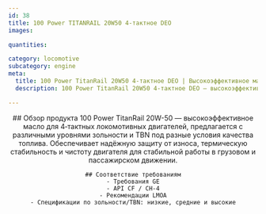 ```yaml
---
id: 38
title: 100 Power TITANRAIL 20W50 4‑тактное DEO
images:

quantities:

category: locomotive
subcategory: engine
meta:
  title: 100 Power TitanRail 20W50 4‑тактное DEO | Высокоэффективное масло для локомотивов
  description: 100 Power TitanRail 20W50 4‑тактное DEO — высокоэффективное моторное масло для 4‑тактных локомотивных двигателей. Доступно с несколькими уровнями зольности и TBN под разные условия качества топлива, обеспечивает отличную защиту от износа, термическую стабильность и чистоту двигателя для надёжной работы в грузовом и пассажирском сообщении. Соответствует требованиям GE, API CF / CH-4 и рекомендациям LMOA.

---
```


<Header>
    ## Обзор продукта
  100 Power TitanRail 20W-50 — высокоэффективное масло для 4‑тактных локомотивных двигателей, предлагается с различными уровнями зольности и TBN под разные условия качества топлива. Обеспечивает надёжную защиту от износа, термическую стабильность и чистоту двигателя для стабильной работы в грузовом и пассажирском движении.

    ## Соответствие требованиям
    - Требования GE
    - API CF / CH-4
    - Рекомендации LMOA
    - Спецификации по зольности/TBN: низкие, средние и высокие

</Header>
